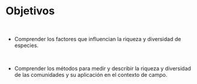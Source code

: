 # Objetivos 

<p> <br> </p>

- Comprender los factores que influencian la riqueza y diversidad de especies.

<p> <br> </p>

- Comprender los métodos para medir y describir  la riqueza y diversidad de las comunidades y su aplicación en el contexto de campo.

